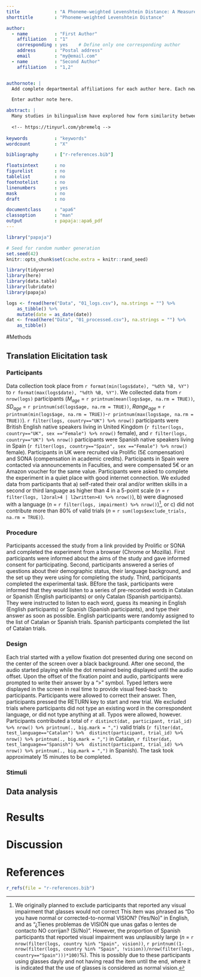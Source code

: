 ```yaml
---
title             : "A Phoneme-weighted Levenshtein Distance: A Measure of Cross-linguistic Phonological Similarity"
shorttitle        : "Phoneme-weighted Levenshtein Distance"

author: 
  - name          : "First Author"
    affiliation   : "1"
    corresponding : yes    # Define only one corresponding author
    address       : "Postal address"
    email         : "my@email.com"
  - name          : "Second Author"
    affiliation   : "1,2"


authornote: |
  Add complete departmental affiliations for each author here. Each new line herein must be indented, like this line.

  Enter author note here.

abstract: |
  Many studies in bilingualism have explored how form similarity between translation equivalents (i.e. cognate- ness) impacts language processing. Cognates range from being identical to sharing only a few key features. Although there exists some objective measures of orthographic similarity between word-forms, there is still no representative equivalent for phonological similarity. In infant bilingual research, a measure that reflects perceptual similarity of spoken words as presented in infant-directed speech would be of great value. A widely used metric for word similarity is Levenshtein distance [@levenshtein1966binary]. This measure calculates word-form similarity by computing the smallest total number of substitutions, insertions and deletions needed to change one word to the other. However, a challenge when defining phonological similarity is that some phonemes (e.g. [k] and [g]) are perceptually more similar than others (e.g. [k] and [o]). The standard Lev- enshtein distance calculation treats each change equally. Thus it often overestimates phonological distance between words. We are developing an adaptation of Levenshtein distance for phonological representations, where edit operations are weighted according to the degree of phonemic feature changes involved, type of change (e.g. vowel or consonant insertion) and position in the word. To estimate the weights, we are col- lecting behavioural data in an auditory translation elicitation task. Monolingual adult participants with no exposure to the target language will be asked to guess and produce the translations of auditorily-presented words. The only way for participants to guess the correct translation is by mapping the presented unknown phonological form onto the phonology of its known translational equivalent. Cross-linguistic phonological similarity will be operationalised as the probability that participants correctly guess the corresponding trans- lation. The higher the probability, the higher the perceptual similarity. Our weighted similarity metric will provide a useful tool for identifying phonological similarity between words in infant-directed speech.
  
  <!-- https://tinyurl.com/ybremelq -->
  
keywords          : "keywords"
wordcount         : "X"

bibliography      : ["r-references.bib"]

floatsintext      : no
figurelist        : no
tablelist         : no
footnotelist      : no
linenumbers       : yes
mask              : no
draft             : no

documentclass     : "apa6"
classoption       : "man"
output            : papaja::apa6_pdf
---
```


```r
library("papaja")
```

```r
# Seed for random number generation
set.seed(42)
knitr::opts_chunk$set(cache.extra = knitr::rand_seed)
```


```r

library(tidyverse)
library(here)
library(data.table)
library(lubridate)
library(papaja)

logs <- fread(here("Data", "01_logs.csv"), na.strings = "") %>%
    as_tibble() %>%
    mutate(date = as_date(date))
dat <- fread(here("Data", "01_processed.csv"), na.strings = "") %>% 
    as_tibble()

```


#Methods

## Translation Elicitation task


### Participants

Data collection took place from `r format(min(logs$date), "%dth %B, %Y")` to  `r format(max(logs$date), "%dth %B, %Y")`. We collected data from `r nrow(logs)` participants ($M_{age}$ = `r printnum(mean(logs$age, na.rm = TRUE))`, $SD_{age}$ = `r printnum(sd(logs$age, na.rm = TRUE))`, $Range_{age}$ = `r printnum(min(logs$age, na.rm = TRUE))`-`r printnum(max(logs$age, na.rm = TRUE))`). `r filter(logs, country=="UK") %>% nrow()` participants were British English native speakers living in United Kingdom (`r filter(logs, country=="UK", sex =="Female") %>% nrow()` female), and `r filter(logs, country=="UK") %>% nrow()` participants were Spanish native speakers living in Spain (`r filter(logs, country=="Spain", sex =="Female") %>% nrow()` female). Participants in UK were recruited via Prolific (5£ compensation) and SONA (compensation in academic credits). Participants in Spain were contacted via announcements in Faculties, and were compensated 5€ or an Amazon voucher for the same value. Participants were asked to complete the experiment in a quiet place with good internet connection. We exluded data from participants that a) self-rated their oral and/or written skills in a second or third language as higher than 4 in a 5-point scale (*n* = `r filter(logs, l2oral>4 | l2written>4) %>% nrow()`), b) were diagnosed with a language (*n* = `r filter(logs, impairment) %>% nrow()`)^[We originally planned to exclude participants that reported any visual impairment that glasses would not correct This item was phrased as "Do you have normal or corrected-to-normal VISION? (Yes/No)" in English, and as "¿Tienes problemas de VISIÓN que unas gafas o lentes de contacto NO corrijan? (Sí/No)". However, the proportion of Spanish participants that reported visual impairment was unplausibly large (*n* = `r nrow(filter(logs, country %in% "Spain", vision))`, `r printnum((1-nrow(filter(logs, country %in% "Spain", !vision))/nrow(filter(logs, country=="Spain")))*100)`%). This is possibly due to these participants using glasses dayly and not having read the item until the end, where it is indicated that the use of glasses is considered as normal vision.], or c) did not contribute more than 80% of valid trials (*n* = `r sum(logs$exclude_trials, na.rm = TRUE)`).


### Procedure

Participants accessed the study from a link provided by Prolific or SONA and completed the experiment from a browser (Chrome or Mozilla). First participants were informed about the aims of the study and gave informed consent for participating. Second, participants answered a series of questions about their demographic status, their language background, and the set up they were using for completing the study. Third, participants completed the experimental task. BEfore the task, participants were informed that they would listen to a series of pre-recorded words in Catalan or Spanish (English participants) or only Catalan (Spanish participants). They were instructed to listen to each word, guess its meaning in English (English participants) or Spanish (Spanish participants), and type their answer as soon as possible. English participants were randomly assigned to the list of Catalan or Spanish trials. Spanish participants completed the list of Catalan trials.


### Design

Each trial started with a yellow fixation dot presented during one second on the center of the screen over a black background. After one second, the audio started playing while the dot remained being displayed until the audio offset. Upon the offset of the fixation point and audio, participants were prompted to write their answer by a ">" symbol. Typed letters were displayed in the screen in real time to provide visual feed-back to participants. Participants were allowed to correct their answer. Then, participants pressed the RETURN key to start and new trial. We excluded trials where participants did not type an existing word in the correspondent language, or did not type anything at all. Typos were allowed, however. Participants contributed a total of `r distinct(dat, participant, trial_id) %>% nrow() %>% printnum(., big.mark = ",")` valid trials (`r filter(dat, test_language=="Catalan") %>%  distinct(participant, trial_id) %>% nrow() %>% printnum(., big.mark = ",")` in Catalan, `r filter(dat, test_language=="Spanish") %>%  distinct(participant, trial_id) %>% nrow() %>% printnum(., big.mark = ",")` in Spanish). The task took approximately 15 minutes to be completed.


### Stimuli


## Data analysis


# Results


# Discussion


\newpage

# References
```r
r_refs(file = "r-references.bib")
```

\begingroup
\setlength{\parindent}{-0.5in}
\setlength{\leftskip}{0.5in}

<div id="refs" custom-style="Bibliography"></div>
\endgroup
